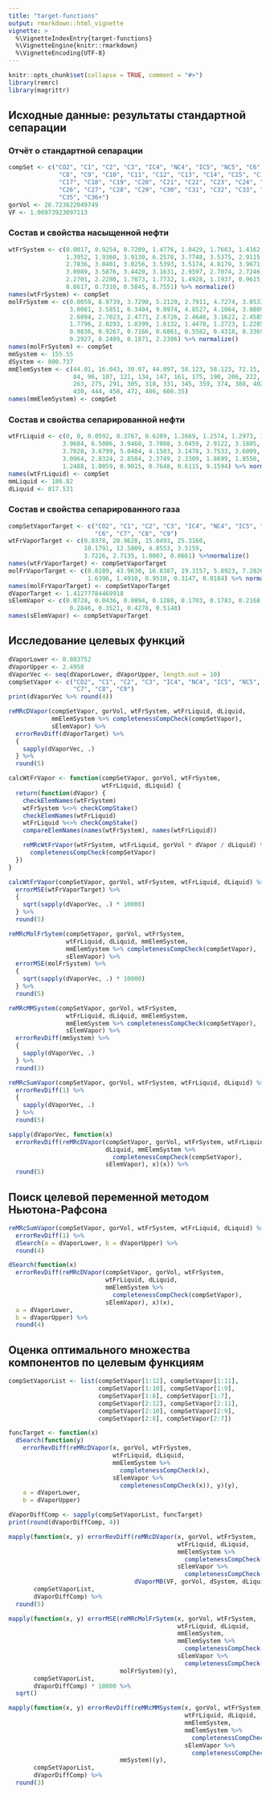```yaml
---
title: "target-functions"
output: rmarkdown::html_vignette
vignette: >
  %\VignetteIndexEntry{target-functions}
  %\VignetteEngine{knitr::rmarkdown}
  %\VignetteEncoding{UTF-8}
---
```


```r
knitr::opts_chunk$set(collapse = TRUE, comment = "#>")
library(remrc)
library(magrittr)
```

## Исходные данные: результаты стандартной сепарации

### Отчёт о стандартной сепарации

```r
compSet <- c("CO2", "C1", "C2", "C3", "IC4", "NC4", "IC5", "NC5", "C6", "C7",
              "C8", "C9", "C10", "C11", "C12", "C13", "C14", "C15", "C16",
              "C17", "C18", "C19", "C20", "C21", "C22", "C23", "C24", "C25",
              "C26", "C27", "C28", "C29", "C30", "C31", "C32", "C33", "C34",
              "C35", "C36+")
gorVol <- 26.723622049749
VF <- 1.06973923097113
```

### Состав и свойства насыщенной нефти

```r
wtFrSystem <- c(0.0017, 0.9254, 0.7209, 1.4776, 1.0429, 1.7663, 1.4162,
                1.3952, 1.9360, 3.9130, 6.2578, 3.7748, 3.5375, 2.9115,
                2.7836, 3.0401, 3.0256, 3.5393, 3.5174, 4.8179, 3.9671,
                3.0089, 3.5876, 3.4420, 3.1631, 2.9597, 2.7074, 2.7246,
                2.2701, 2.2280, 1.7873, 1.7732, 1.4928, 1.1937, 0.9615,
                0.8617, 0.7310, 0.5845, 8.7551) %>% normalize()
names(wtFrSystem) <- compSet
molFrSystem <- c(0.0059, 8.9739, 3.7290, 5.2120, 2.7911, 4.7274, 3.0533,
                 3.0081, 3.5851, 6.3404, 9.0974, 4.8527, 4.1064, 3.0809,
                 2.6894, 2.7023, 2.4771, 2.6726, 2.4646, 3.1622, 2.4585,
                 1.7796, 2.0293, 1.8399, 1.6132, 1.4478, 1.2723, 1.2285,
                 0.9836, 0.9267, 0.7166, 0.6861, 0.5582, 0.4318, 0.3369,
                 0.2927, 0.2409, 0.1871, 2.2386) %>% normalize()
names(molFrSystem) <- compSet
mmSystem <- 155.55
dSystem <- 800.737
mmElemSystem <- c(44.01, 16.043, 30.07, 44.097, 58.123, 58.123, 72.15, 72.15,
                  84, 96, 107, 121, 134, 147, 161, 175, 190, 206, 222, 237, 251,
                  263, 275, 291, 305, 318, 331, 345, 359, 374, 388, 402, 416,
                  430, 444, 458, 472, 486, 608.35)
names(mmElemSystem) <- compSet
```

### Состав и свойства сепарированной нефти

```r
wtFrLiquid <- c(0, 0, 0.0592, 0.3767, 0.6209, 1.2669, 1.2574, 1.2973, 1.8535,
               3.9684, 6.5006, 3.9460, 3.7008, 3.0459, 2.9122, 3.1805, 3.1654,
               3.7028, 3.6799, 5.0404, 4.1503, 3.1478, 3.7533, 3.6009, 3.3091,
               3.0964, 2.8324, 2.8504, 2.3749, 2.3309, 1.8699, 1.8550, 1.5617,
               1.2488, 1.0059, 0.9015, 0.7648, 0.6115, 9.1594) %>% normalize()
names(wtFrLiquid) <- compSet
mmLiquid <- 186.82
dLiquid <- 817.531
```

### Состав и свойства сепарированного газа

```r
compSetVaporTarget <- c("CO2", "C1", "C2", "C3", "IC4", "NC4", "IC5", "NC5",
                        "C6", "C7", "C8", "C9")
wtFrVaporTarget <- c(0.0378, 20.9628, 15.0493, 25.3160,
                     10.1791, 12.5809, 4.8553, 3.5159,
                     3.7226, 2.7135, 1.0007, 0.0661) %>%normalize()
names(wtFrVaporTarget) <- compSetVaporTarget
molFrVaporTarget <- c(0.0289, 43.9630, 16.8387, 19.3157, 5.8923, 7.2826, 2.2641,
                      1.6396, 1.4910, 0.9510, 0.3147, 0.0184) %>% normalize()
names(molFrVaporTarget) <- compSetVaporTarget
dVaporTarget <- 1.41277784469918
sElemVapor <- c(0.0728, 0.0436, 0.0894, 0.1288, 0.1703, 0.1783, 0.2168, 0.2345,
                 0.2846, 0.3521, 0.4278, 0.5148)
names(sElemVapor) <- compSetVaporTarget
```

## Исследование целевых функций

```r
dVaporLower <- 0.083752
dVaporUpper <- 2.4958
dVaporVec <- seq(dVaporLower, dVaporUpper, length.out = 10)
compSetVapor <- c("CO2", "C1", "C2", "C3", "IC4", "NC4", "IC5", "NC5", "C6",
                  "C7", "C8", "C9")
print(dVaporVec %>% round(4))
```

```r
reMRcDVapor(compSetVapor, gorVol, wtFrSystem, wtFrLiquid, dLiquid,
            mmElemSystem %>% completenessCompCheck(compSetVapor),
            sElemVapor) %>%
  errorRevDiff(dVaporTarget) %>%
  {
    sapply(dVaporVec, .)
  } %>%
  round(5)
```

```r
calcWtFrVapor <- function(compSetVapor, gorVol, wtFrSystem,
                          wtFrLiquid, dLiquid) {
  return(function(dVapor) {
    checkElemNames(wtFrSystem)
    wtFrSystem %<>% checkCompStake()
    checkElemNames(wtFrLiquid)
    wtFrLiquid %<>% checkCompStake()
    compareElemNames(names(wtFrSystem), names(wtFrLiquid))

    reMRcWtFrVapor(wtFrSystem, wtFrLiquid, gorVol * dVapor / dLiquid) %>%
      completenessCompCheck(compSetVapor)
  })
}

calcWtFrVapor(compSetVapor, gorVol, wtFrSystem, wtFrLiquid, dLiquid) %>%
  errorMSE(wtFrVaporTarget) %>%
  {
    sqrt(sapply(dVaporVec, .) * 10000)
  } %>%
  round(5)
```

```r
reMRcMolFrSytem(compSetVapor, gorVol, wtFrSystem,
                wtFrLiquid, dLiquid, mmElemSystem,
                mmElemSystem %>% completenessCompCheck(compSetVapor),
                sElemVapor) %>%
  errorMSE(molFrSystem) %>%
  {
    sqrt(sapply(dVaporVec, .) * 10000)
  } %>%
  round(5)
```

```r
reMRcMMSystem(compSetVapor, gorVol, wtFrSystem,
                wtFrLiquid, dLiquid, mmElemSystem,
                mmElemSystem %>% completenessCompCheck(compSetVapor),
                sElemVapor) %>%
  errorRevDiff(mmSystem) %>%
  {
    sapply(dVaporVec, .)
  } %>%
  round(3)
```

```r
reMRcSumVapor(compSetVapor, gorVol, wtFrSystem, wtFrLiquid, dLiquid) %>%
  errorRevDiff(1) %>%
  {
    sapply(dVaporVec, .)
  } %>%
  round(5)
```

```r
sapply(dVaporVec, function(x) 
  errorRevDiff(reMRcDVapor(compSetVapor, gorVol, wtFrSystem, wtFrLiquid,
                           dLiquid, mmElemSystem %>%
                             completenessCompCheck(compSetVapor),
                           sElemVapor), x)(x)) %>%
  round(5)
```

## Поиск целевой переменной методом Ньютона-Рафсона

```r
reMRcSumVapor(compSetVapor, gorVol, wtFrSystem, wtFrLiquid, dLiquid) %>%
  errorRevDiff(1) %>%
  dSearch(a = dVaporLower, b = dVaporUpper) %>%
  round(4)
```

```r
dSearch(function(x)
  errorRevDiff(reMRcDVapor(compSetVapor, gorVol, wtFrSystem,
                           wtFrLiquid, dLiquid,
                           mmElemSystem %>%
                             completenessCompCheck(compSetVapor),
                           sElemVapor), x)(x),
  a = dVaporLower,
  b = dVaporUpper) %>%
  round(4)
```

## Оценка оптимального множества компонентов по целевым функциям

```r
compSetVaporList <- list(compSetVapor[1:12], compSetVapor[1:11],
                         compSetVapor[1:10], compSetVapor[1:9],
                         compSetVapor[1:8], compSetVapor[1:7],
                         compSetVapor[2:12], compSetVapor[2:11],
                         compSetVapor[2:10], compSetVapor[2:9],
                         compSetVapor[2:8], compSetVapor[2:7])

funcTarget <- function(x)
  dSearch(function(y)
    errorRevDiff(reMRcDVapor(x, gorVol, wtFrSystem,
                             wtFrLiquid, dLiquid,
                             mmElemSystem %>%
                               completenessCompCheck(x),
                             sElemVapor %>%
                               completenessCompCheck(x)), y)(y),
    a = dVaporLower,
    b = dVaporUpper)

dVaporDiffComp <- sapply(compSetVaporList, funcTarget)
print(round(dVaporDiffComp, 4))
```

```r
mapply(function(x, y) errorRevDiff(reMRcDVapor(x, gorVol, wtFrSystem,
                                               wtFrLiquid, dLiquid,
                                               mmElemSystem %>%
                                                 completenessCompCheck(x),
                                               sElemVapor %>%
                                                 completenessCompCheck(x)),
                                   dVaporMB(VF, gorVol, dSystem, dLiquid))(y),
       compSetVaporList,
       dVaporDiffComp) %>%
  round(5)
```

```r
mapply(function(x, y) errorMSE(reMRcMolFrSytem(x, gorVol, wtFrSystem,
                                               wtFrLiquid, dLiquid,
                                               mmElemSystem,
                                               mmElemSystem %>%
                                                 completenessCompCheck(x),
                                               sElemVapor %>%
                                                 completenessCompCheck(x)),
                               molFrSystem)(y),
       compSetVaporList,
       dVaporDiffComp) * 10000 %>%
  sqrt()
```

```r
mapply(function(x, y) errorRevDiff(reMRcMMSystem(x, gorVol, wtFrSystem,
                                                 wtFrLiquid, dLiquid,
                                                 mmElemSystem,
                                                 mmElemSystem %>%
                                                   completenessCompCheck(x),
                                                 sElemVapor %>%
                                                   completenessCompCheck(x)),
                               mmSystem)(y),
       compSetVaporList,
       dVaporDiffComp) %>%
  round(3)
```
